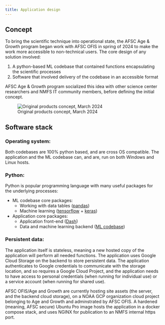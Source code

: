 ```yaml
---
title: Application design
---
```


## Concept

To bring the scientific technique into operational state, the AFSC Age & Growth program began work with AFSC OFIS in spring of 2024 to make the work more accessible to non-technical users. The core design of any solution involved:

1. A python-based ML codebase that contained functions encapsulating the scientific processes
2. Software that involved delivery of the codebase in an accessible format

AFSC Age & Growth program socialized this idea with other science center researchers and NMFS IT community members, before defining the initial concept. 

![Original products concept, March 2024](images/og_diagram_ftnirs.png) 

## Software stack

### Operating system: 

Both codebases are 100% python based, and are cross OS compatible. The application and the ML codebase can, and are, 
run on both Windows and Linux hosts. 

### Python:

Python is popular programming language with many useful packages for the underlying processes:
 
- ML codebase core packages: 
  * Working with data tables ([pandas](https://pandas.pydata.org/docs/index.html))
  * Machine learning ([tensorflow](https://www.tensorflow.org/) + [keras](https://keras.io/))
- Application core packages:
  * Application front-end ([Dash](https://dash.plotly.com/))
  * Data and machine learning backend ([ML codebase](https://github.com/noaa-afsc/ftnirs-ml-codebase)) 

### Persistent data: 

The application itself is stateless, meaning a new hosted copy of the application will perform all needed functions. The application uses Google Cloud Storage on the backend to store persistent data. The application authenticates to Google credentials to communicate with the storage location, and so requires a Google Cloud Project, and the application needs to have access to personal credentials (when running for individual use) or a service account (when running for shared use). 

AFSC OFIS/Age and Growth are currently hosting site assets (the server, and the backend cloud storage), on a NOAA GCP organization cloud project belonging to Age and Growth and adminstrated by AFSC OFIS. A hardened (meaning, AFSC secure) Ubuntu Pro image hosts the application in a docker compose stack, and uses NGINX for publication to an NMFS internal https port. 
